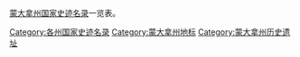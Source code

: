 [[蒙大拿|蒙大拿]][[美国州份|州]][[国家史迹名录|国家史迹名录]]一览表。
{{Commons category|National Register of Historic Places in Montana}}

[[Category:各州国家史迹名录|Category:各州国家史迹名录]]
[[Category:蒙大拿州地标|Category:蒙大拿州地标]]
[[Category:蒙大拿州历史遗址|Category:蒙大拿州历史遗址]]